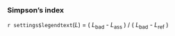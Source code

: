 ### Simpson's index

`r settings$legendtext`(_L_) = ( _L_<sub>bad</sub> - _L_<sub>ass</sub> ) / ( _L_<sub>bad</sub> - _L_<sub>ref</sub> )
